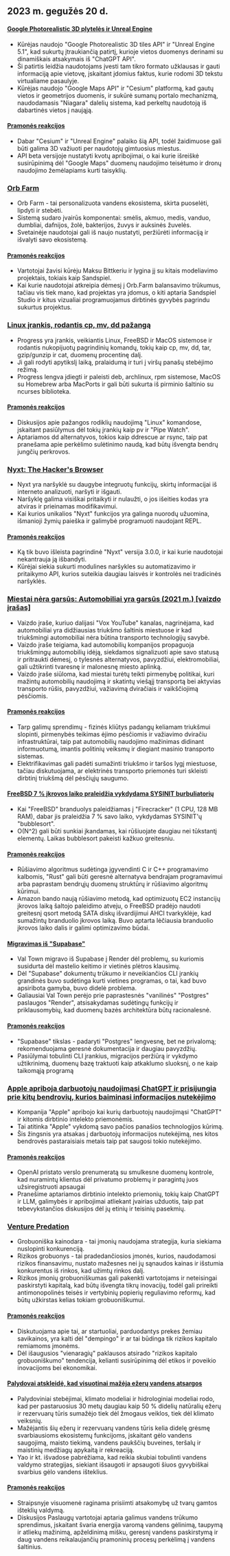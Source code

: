 

<CallToAction />

<Steps>

## 2023 m. gegužės 20 d.

#### [Google Photorealistic 3D plytelės ir Unreal Engine](https://nilsbakker.nl/portfolio/3d-tiles/)

- Kūrėjas naudojo "Google Photorealistic 3D tiles API" ir "Unreal Engine 5.1", kad sukurtų įtraukiančią patirtį, kurioje vietos duomenys derinami su dinamiškais atsakymais iš "ChatGPT API".
- Ši patirtis leidžia naudotojams įvesti tam tikro formato užklausas ir gauti informaciją apie vietovę, įskaitant įdomius faktus, kurie rodomi 3D tekstu virtualiame pasaulyje.
- Kūrėjas naudojo "Google Maps API" ir "Cesium" platformą, kad gautų vietos ir geometrijos duomenis, ir sukūrė sumanų portalo mechanizmą, naudodamasis "Niagara" dalelių sistema, kad perkeltų naudotoją iš dabartinės vietos į naująją.

#### [Pramonės reakcijos](http://news.ycombinator.com/item?id=36000631)

- Dabar "Cesium" ir "Unreal Engine" palaiko šią API, todėl žaidimuose gali būti galima 3D važiuoti per naudotojų gimtuosius miestus.
- API beta versijoje nustatyti kvotų apribojimai, o kai kurie išreiškė susirūpinimą dėl "Google Maps" duomenų naudojimo teisėtumo ir dronų naudojimo žemėlapiams kurti taisyklių.

### [Orb Farm](https://orb.farm/)

- Orb Farm - tai personalizuota vandens ekosistema, skirta puoselėti, lipdyti ir stebėti.
- Sistemą sudaro įvairūs komponentai: smėlis, akmuo, medis, vanduo, dumbliai, dafnijos, žolė, bakterijos, žuvys ir auksinės žuvelės.
- Svetainėje naudotojai gali iš naujo nustatyti, peržiūrėti informaciją ir išvalyti savo ekosistemą.

#### [Pramonės reakcijos](http://news.ycombinator.com/item?id=35999835)

- Vartotojai žavisi kūrėju Maksu Bittkeriu ir lygina jį su kitais modeliavimo projektais, tokiais kaip Sandspiel.
- Kai kurie naudotojai atkreipia dėmesį į Orb.Farm balansavimo trūkumus, tačiau vis tiek mano, kad projektas yra įdomus, o kiti aptaria Sandspiel Studio ir kitus vizualiai programuojamus dirbtinės gyvybės pagrindu sukurtus projektus.

### [Linux įrankis, rodantis cp, mv, dd pažangą](https://github.com/Xfennec/progress)

- Progress yra įrankis, veikiantis Linux, FreeBSD ir MacOS sistemose ir rodantis nukopijuotų pagrindinių komandų, tokių kaip cp, mv, dd, tar, gzip/gunzip ir cat, duomenų procentinę dalį.
- Ji gali rodyti apytikslį laiką, pralaidumą ir turi į viršų panašų stebėjimo režimą.
- Progress lengva įdiegti ir paleisti deb, archlinux, rpm sistemose, MacOS su Homebrew arba MacPorts ir gali būti sukurta iš pirminio šaltinio su ncurses biblioteka.

#### [Pramonės reakcijos](http://news.ycombinator.com/item?id=36000407)

- Diskusijos apie pažangos rodiklių naudojimą "Linux" komandose, įskaitant pasiūlymus dėl tokių įrankių kaip pv ir "Pipe Watch".
- Aptariamos dd alternatyvos, tokios kaip ddrescue ar rsync, taip pat pranešama apie perkėlimo sulėtinimo naudą, kad būtų išvengta bendrų jungčių perkrovos.

### [Nyxt: The Hacker's Browser](https://nyxt.atlas.engineer/)

- Nyxt yra naršyklė su daugybe integruotų funkcijų, skirtų informacijai iš interneto analizuoti, naršyti ir išgauti.
- Naršyklę galima visiškai pritaikyti ir nulaužti, o jos išeities kodas yra atviras ir prieinamas modifikavimui.
- Kai kurios unikalios "Nyxt" funkcijos yra galinga nuorodų užuomina, išmanioji žymių paieška ir galimybė programuoti naudojant REPL.

#### [Pramonės reakcijos](http://news.ycombinator.com/item?id=36006423)

- Ką tik buvo išleista pagrindinė "Nyxt" versija 3.0.0, ir kai kurie naudotojai nekantrauja ją išbandyti.
- Kūrėjai siekia sukurti modulines naršykles su automatizavimo ir pritaikymo API, kurios suteikia daugiau laisvės ir kontrolės nei tradicinės naršyklės.

### [Miestai nėra garsūs: Automobiliai yra garsūs (2021 m.) [vaizdo įrašas]](https://www.youtube.com/watch?v=CTV-wwszGw8)

- Vaizdo įraše, kuriuo dalijasi "Vox YouTube" kanalas, nagrinėjama, kad automobiliai yra didžiausias triukšmo šaltinis miestuose ir kad triukšmingi automobiliai nėra būtina transporto technologijų savybė.
- Vaizdo įraše teigiama, kad automobilių kompanijos propaguoja triukšmingų automobilių idėją, siekdamos signalizuoti apie savo statusą ir pritraukti dėmesį, o tylesnės alternatyvos, pavyzdžiui, elektromobiliai, gali užtikrinti tvaresnę ir malonesnę miesto aplinką.
- Vaizdo įraše siūloma, kad miestai turėtų teikti pirmenybę politikai, kuri mažintų automobilių naudojimą ir skatintų viešąjį transportą bei aktyvias transporto rūšis, pavyzdžiui, važiavimą dviračiais ir vaikščiojimą pėsčiomis.

#### [Pramonės reakcijos](http://news.ycombinator.com/item?id=35999950)

- Tarp galimų sprendimų - fizinės kliūtys padangų keliamam triukšmui slopinti, pirmenybės teikimas ėjimo pėsčiomis ir važiavimo dviračiu infrastruktūrai, taip pat automobilių naudojimo mažinimas didinant informuotumą, imantis politinių veiksmų ir diegiant masinio transporto sistemas.
- Elektrifikavimas gali padėti sumažinti triukšmo ir taršos lygį miestuose, tačiau diskutuojama, ar elektrinės transporto priemonės turi skleisti dirbtinį triukšmą dėl pėsčiųjų saugumo.

#### [FreeBSD 7 % įkrovos laiko praleidžia vykdydama SYSINIT burbuliatorių](https://twitter.com/cperciva/status/1659558311920914432)

- Kai "FreeBSD" branduolys paleidžiamas į "Firecracker" (1 CPU, 128 MB RAM), dabar jis praleidžia 7 % savo laiko, vykdydamas SYSINIT'ų "bubblesort".
- O(N^2) gali būti sunkiai įkandamas, kai rūšiuojate daugiau nei tūkstantį elementų. Laikas bubblesort pakeisti kažkuo greitesniu.

#### [Pramonės reakcijos](http://news.ycombinator.com/item?id=36002574)

- Rūšiavimo algoritmus sudėtinga įgyvendinti C ir C++ programavimo kalbomis, "Rust" gali būti geresnė alternatyva bendrajam programavimui arba paprastam bendrųjų duomenų struktūrų ir rūšiavimo algoritmų kūrimui.
- Amazon bando naują rūšiavimo metodą, kad optimizuotų EC2 instancijų įkrovos laiką šaltojo paleidimo atveju, o FreeBSD pradėjo naudoti greitesnį qsort metodą SATA diskų išvardijimui AHCI tvarkyklėje, kad sumažintų branduolio įkrovos laiką. Buvo aptarta lėčiausia branduolio įkrovos laiko dalis ir galimi optimizavimo būdai.

#### [Migravimas iš "Supabase"](https://blog.val.town/blog/migrating-from-supabase)

- Val Town migravo iš Supabase į Render dėl problemų, su kuriomis susidurta dėl mastelio keitimo ir vietinės plėtros klausimų.
- Dėl "Supabase" dokumentų trūkumo ir neveikiančios CLI įrankių grandinės buvo sudėtinga kurti vietines programas, o tai, kad buvo apsiribota gamyba, buvo didelė problema.
- Galiausiai Val Town perėjo prie paprastesnės "vanilinės" "Postgres" paslaugos "Render", atsisakydamas sudėtingų funkcijų ir priklausomybių, kad duomenų bazės architektūra būtų racionalesnė.

#### [Pramonės reakcijos](http://news.ycombinator.com/item?id=36004925)

- "Supabase" tikslas - padaryti "Postgres" lengvesnę, bet ne privalomą; rekomenduojama geresnė dokumentacija ir daugiau pavyzdžių.
- Pasiūlymai tobulinti CLI įrankius, migracijos peržiūrą ir vykdymo užtikrinimą, duomenų bazę traktuoti kaip atkaklumo sluoksnį, o ne kaip taikomąją programą

### [Apple apriboja darbuotojų naudojimąsi ChatGPT ir prisijungia prie kitų bendrovių, kurios baiminasi informacijos nutekėjimo](https://www.wsj.com/articles/apple-restricts-use-of-chatgpt-joining-other-companies-wary-of-leaks-d44d7d34)

- Kompanija "Apple" apribojo kai kurių darbuotojų naudojimąsi "ChatGPT" ir kitomis dirbtinio intelekto priemonėmis.
- Tai atitinka "Apple" vykdomą savo pačios panašios technologijos kūrimą.
- Šis žingsnis yra atsakas į darbuotojų informacijos nutekėjimą, nes kitos bendrovės pastaraisiais metais taip pat saugosi tokio nutekėjimo.

#### [Pramonės reakcijos](http://news.ycombinator.com/item?id=36000079)

- OpenAI pristato verslo prenumeratą su smulkesne duomenų kontrole, kad nuramintų klientus dėl privatumo problemų ir paragintų juos užsiregistruoti apsaugai
- Pranešime aptariamos dirbtinio intelekto priemonių, tokių kaip ChatGPT ir LLM, galimybės ir apribojimai atliekant įvairias užduotis, taip pat tebevykstančios diskusijos dėl jų etinių ir teisinių pasekmių.

### [Venture Predation](https://papers.ssrn.com/sol3/papers.cfm?abstract_id=4437360)

- Grobuoniška kainodara - tai įmonių naudojama strategija, kuria siekiama nuslopinti konkurenciją.
- Rizikos grobuonys - tai pradedančiosios įmonės, kurios, naudodamosi rizikos finansavimu, nustato mažesnes nei jų sąnaudos kainas ir išstumia konkurentus iš rinkos, kad užimtų rinkos dalį.
- Rizikos įmonių grobuoniškumas gali pakenkti vartotojams ir neteisingai paskirstyti kapitalą, kad būtų išvengta tikrų inovacijų, todėl gali prireikti antimonopolinės teisės ir vertybinių popierių reguliavimo reformų, kad būtų užkirstas kelias tokiam grobuoniškumui.

#### [Pramonės reakcijos](http://news.ycombinator.com/item?id=36003096)

- Diskutuojama apie tai, ar startuoliai, parduodantys prekes žemiau savikainos, yra kalti dėl "dempingo" ir ar tai būdinga tik rizikos kapitalo remiamoms įmonėms.
- Dėl išaugusios "vienaragių" paklausos atsirado "rizikos kapitalo grobuoniškumo" tendencija, kelianti susirūpinimą dėl etikos ir poveikio inovacijoms bei ekonomikai.

#### [Palydovai atskleidė, kad visuotinai mažėja ežerų vandens atsargos](https://www.science.org/doi/10.1126/science.abo2812)

- Palydoviniai stebėjimai, klimato modeliai ir hidrologiniai modeliai rodo, kad per pastaruosius 30 metų daugiau kaip 50 % didelių natūralių ežerų ir rezervuarų tūris sumažėjo tiek dėl žmogaus veiklos, tiek dėl klimato veiksnių.
- Mažėjantis šių ežerų ir rezervuarų vandens tūris kelia didelę grėsmę svarbiausioms ekosistemų funkcijoms, įskaitant gėlo vandens saugojimą, maisto tiekimą, vandens paukščių buveines, teršalų ir maistinių medžiagų apykaitą ir rekreaciją.
- Yao ir kt. išvadose pabrėžiama, kad reikia skubiai tobulinti vandens valdymo strategijas, siekiant išsaugoti ir apsaugoti šiuos gyvybiškai svarbius gėlo vandens išteklius.

#### [Pramonės reakcijos](http://news.ycombinator.com/item?id=35999438)

- Straipsnyje visuomenė raginama prisiimti atsakomybę už tvarų gamtos išteklių valdymą.
- Diskusijos Paslaugų vartotojai aptaria galimus vandens trūkumo sprendimus, įskaitant švaria energija varomą vandens gėlinimą, taupymą ir atliekų mažinimą, apželdinimą mišku, geresnį vandens paskirstymą ir daug vandens reikalaujančių pramoninių procesų perkėlimą į vandens šaltinius.

</Steps>
